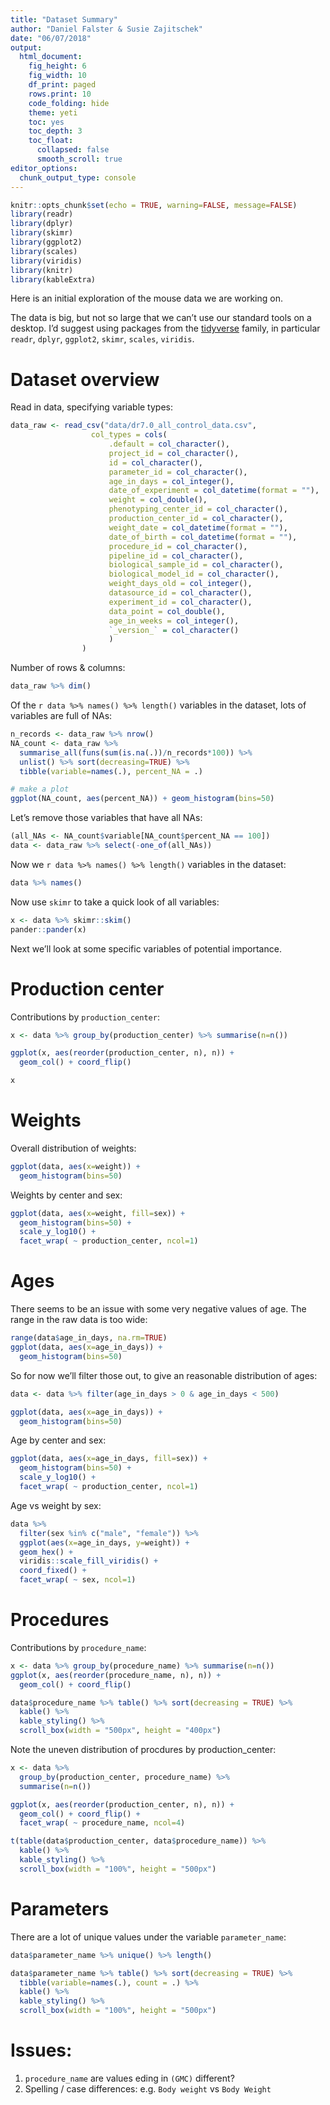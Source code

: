 ```yaml
---
title: "Dataset Summary"
author: "Daniel Falster & Susie Zajitschek"
date: "06/07/2018"
output: 
  html_document:
    fig_height: 6
    fig_width: 10
    df_print: paged
    rows.print: 10
    code_folding: hide
    theme: yeti
    toc: yes
    toc_depth: 3
    toc_float:
      collapsed: false
      smooth_scroll: true
editor_options: 
  chunk_output_type: console
---
```


```r
knitr::opts_chunk$set(echo = TRUE, warning=FALSE, message=FALSE)
library(readr)
library(dplyr)
library(skimr)
library(ggplot2)
library(scales)
library(viridis)
library(knitr)
library(kableExtra)
```

Here is an initial exploration of the mouse data we are working on. 

The data is big, but not so large that we can't use our standard tools on a desktop. I'd suggest using packages from the [tidyverse](https://www.tidyverse.org/) family, in particular `readr`, `dplyr`, `ggplot2`, `skimr`, `scales`, `viridis`.

#  Dataset overview

Read in data, specifying variable types:

```r
data_raw <- read_csv("data/dr7.0_all_control_data.csv", 
                  col_types = cols(
                      .default = col_character(),
                      project_id = col_character(),
                      id = col_character(),
                      parameter_id = col_character(),
                      age_in_days = col_integer(),
                      date_of_experiment = col_datetime(format = ""),
                      weight = col_double(),
                      phenotyping_center_id = col_character(),
                      production_center_id = col_character(),
                      weight_date = col_datetime(format = ""),
                      date_of_birth = col_datetime(format = ""),
                      procedure_id = col_character(),
                      pipeline_id = col_character(),
                      biological_sample_id = col_character(),
                      biological_model_id = col_character(),
                      weight_days_old = col_integer(),
                      datasource_id = col_character(),
                      experiment_id = col_character(),
                      data_point = col_double(),
                      age_in_weeks = col_integer(),
                      `_version_` = col_character()
                      )
                )
```


Number of rows & columns:

```r
data_raw %>% dim()
```

Of the `r data %>% names() %>% length()` variables in the dataset, lots of variables are full of NAs:

```r
n_records <- data_raw %>% nrow()
NA_count <- data_raw %>%
  summarise_all(funs(sum(is.na(.))/n_records*100)) %>% 
  unlist() %>% sort(decreasing=TRUE) %>%
  tibble(variable=names(.), percent_NA = .)

# make a plot
ggplot(NA_count, aes(percent_NA)) + geom_histogram(bins=50)
```  

Let's remove those variables that have all NAs:

```r
(all_NAs <- NA_count$variable[NA_count$percent_NA == 100])
data <- data_raw %>% select(-one_of(all_NAs))
```

Now we `r data %>% names() %>% length()` variables in the dataset:

```r
data %>% names()
```

Now use `skimr` to take a quick look of all variables:

```r
x <- data %>% skimr::skim()
pander::pander(x)
```

Next we'll look at some specific variables of potential importance.

# Production center

Contributions by `production_center`:
```r
x <- data %>% group_by(production_center) %>% summarise(n=n())

ggplot(x, aes(reorder(production_center, n), n)) +
  geom_col() + coord_flip()

x 
```

# Weights

Overall distribution of weights:
```r
ggplot(data, aes(x=weight)) + 
  geom_histogram(bins=50)
```

Weights by center and sex:
```r
ggplot(data, aes(x=weight, fill=sex)) + 
  geom_histogram(bins=50) + 
  scale_y_log10() +
  facet_wrap( ~ production_center, ncol=1)
```

# Ages

There seems to be an issue with some very negative values of age. The range in the raw data is too wide:
```r
range(data$age_in_days, na.rm=TRUE)
ggplot(data, aes(x=age_in_days)) + 
  geom_histogram(bins=50)
```

So for now we'll filter those out, to give an reasonable distribution of ages:

```r
data <- data %>% filter(age_in_days > 0 & age_in_days < 500)

ggplot(data, aes(x=age_in_days)) + 
  geom_histogram(bins=50)
```


Age by center and sex:
```r
ggplot(data, aes(x=age_in_days, fill=sex)) + 
  geom_histogram(bins=50) + 
  scale_y_log10() +
  facet_wrap( ~ production_center, ncol=1)
```

Age vs weight by sex:
```r
data %>%
  filter(sex %in% c("male", "female")) %>% 
  ggplot(aes(x=age_in_days, y=weight)) + 
  geom_hex() + 
  viridis::scale_fill_viridis() + 
  coord_fixed() +
  facet_wrap( ~ sex, ncol=1)
```

# Procedures

Contributions by `procedure_name`:

```r
x <- data %>% group_by(procedure_name) %>% summarise(n=n())
ggplot(x, aes(reorder(procedure_name, n), n)) +
  geom_col() + coord_flip()
```

```r
data$procedure_name %>% table() %>% sort(decreasing = TRUE) %>%
  kable() %>%
  kable_styling() %>%
  scroll_box(width = "500px", height = "400px")
```

Note the uneven distribution of procdures by production_center:

```r

x <- data %>% 
  group_by(production_center, procedure_name) %>% 
  summarise(n=n())

ggplot(x, aes(reorder(production_center, n), n)) +
  geom_col() + coord_flip() +
  facet_wrap( ~ procedure_name, ncol=4)
```


```r
t(table(data$production_center, data$procedure_name)) %>%
  kable() %>%
  kable_styling() %>%
  scroll_box(width = "100%", height = "500px")
```


# Parameters

There are a lot of unique values under the variable `parameter_name`:

```r
data$parameter_name %>% unique() %>% length()
```

```r
data$parameter_name %>% table() %>% sort(decreasing = TRUE) %>%
  tibble(variable=names(.), count = .) %>%
  kable() %>%
  kable_styling() %>%
  scroll_box(width = "100%", height = "500px")
```  


# Issues:


1.  `procedure_name` are values eding in `(GMC)` different?
2. Spelling / case differences: e.g. `Body weight` vs `Body Weight`

